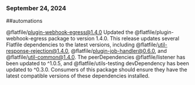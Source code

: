### September 24, 2024
##automations

@flatfile/plugin-webhook-egress@1.4.0
Updated the @flatfile/plugin-webhook-egress package to version 1.4.0. This release updates several Flatfile dependencies to the latest versions, including @flatfile/util-response-rejection@1.4.0, @flatfile/plugin-job-handler@0.6.0, and @flatfile/util-common@1.4.0. The peerDependencies @flatfile/listener has been updated to ^1.0.5, and @flatfile/utils-testing devDependency has been updated to ^0.3.0. Consumers of this package should ensure they have the latest compatible versions of these dependencies installed.